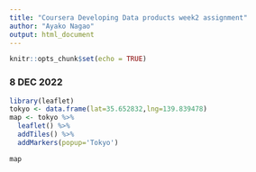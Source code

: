 ```yaml
---
title: "Coursera Developing Data products week2 assignment"
author: "Ayako Nagao"
output: html_document
---
```


```r
knitr::opts_chunk$set(echo = TRUE)
```

### 8 DEC 2022  
```r
library(leaflet)
tokyo <- data.frame(lat=35.652832,lng=139.839478)
map <- tokyo %>% 
  leaflet() %>%
  addTiles() %>%
  addMarkers(popup='Tokyo')

map


```

